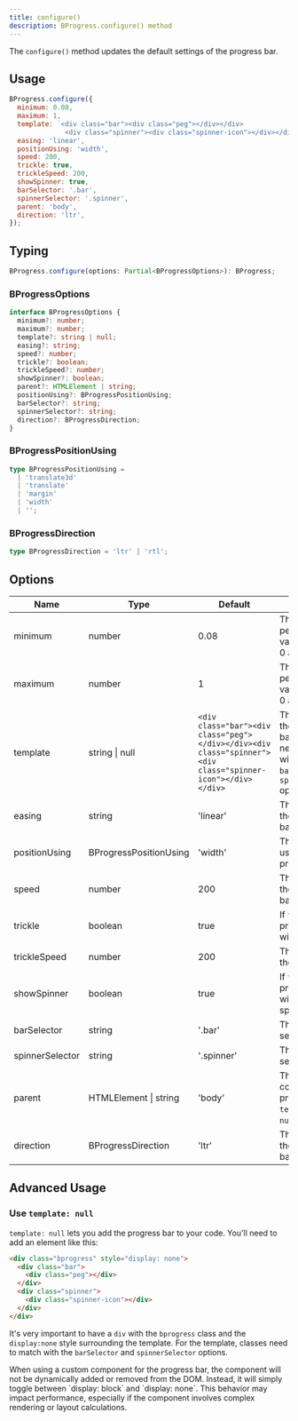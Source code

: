 ```yaml
---
title: configure()
description: BProgress.configure() method
---
```



The `configure()` method updates the default settings of the progress bar.

## Usage

```js
BProgress.configure({
  minimum: 0.08,
  maximum: 1,
  template: `<div class="bar"><div class="peg"></div></div>
              <div class="spinner"><div class="spinner-icon"></div></div>`,
  easing: 'linear',
  positionUsing: 'width',
  speed: 200,
  trickle: true,
  trickleSpeed: 200,
  showSpinner: true,
  barSelector: '.bar',
  spinnerSelector: '.spinner',
  parent: 'body',
  direction: 'ltr',
});
```

## Typing

```ts
BProgress.configure(options: Partial<BProgressOptions>): BProgress;
```

### BProgressOptions

```ts
interface BProgressOptions {
  minimum?: number;
  maximum?: number;
  template?: string | null;
  easing?: string;
  speed?: number;
  trickle?: boolean;
  trickleSpeed?: number;
  showSpinner?: boolean;
  parent?: HTMLElement | string;
  positionUsing?: BProgressPositionUsing;
  barSelector?: string;
  spinnerSelector?: string;
  direction?: BProgressDirection;
}
```

### BProgressPositionUsing

```ts
type BProgressPositionUsing =
  | 'translate3d'
  | 'translate'
  | 'margin'
  | 'width'
  | '';
```

### BProgressDirection

```ts
type BProgressDirection = 'ltr' | 'rtl';
```

## Options

| Name     | Type                   | Default                            | Description                                   |
|----------|------------------------|------------------------------------|-----------------------------------------------|
| minimum  | number                 | 0.08                               | The minimum percentage value between 0 and 1. |
| maximum  | number                 | 1                                  | The maximum percentage value between 0 and 1. |
| template | string \| null         | `<div class="bar"><div class="peg"></div></div><div class="spinner"><div class="spinner-icon"></div></div>` | The template of the progress bar. Classes needs to match with the `barSelector` and `spinnerSelector` options. |
| easing   | string                 | 'linear'                           | The easing of the progress bar.               |
| positionUsing | BProgressPositionUsing | 'width'                       | The position using of the progress bar.       |
| speed    | number                 | 200                                | The speed of the progress bar.                |
| trickle  | boolean                | true                               | If `true`, the progress bar will trickle.     |
| trickleSpeed | number             | 200                                | The speed of the trickle.                     |
| showSpinner | boolean             | true                               | If `true`, the progress bar will show the spinner. |
| barSelector | string              | '.bar'                     | The bar selector.                             |
| spinnerSelector | string          | '.spinner'                 | The spinner selector.                         |
| parent   | HTMLElement \| string  | 'body'                             | The parent container of the progress bar. (if `template` is not `null`) |
| direction | BProgressDirection    | 'ltr'                              | The direction of the progress bar.            |

## Advanced Usage

### Use `template: null`

`template: null` lets you add the progress bar to your code. You'll need to add an element like this:

```html
<div class="bprogress" style="display: none">
  <div class="bar">
    <div class="peg"></div>
  </div>
  <div class="spinner">
    <div class="spinner-icon"></div>
  </div>
</div>
```

It's very important to have a `div` with the `bprogress` class and the `display:none` style surrounding the template. For the template, classes need to match with the `barSelector` and `spinnerSelector` options.

<Callout type="warn" title="Warning">
  When using a custom component for the progress bar, the component will not be dynamically added or removed from the DOM. Instead, it will simply toggle between `display: block` and `display: none`.  
  This behavior may impact performance, especially if the component involves complex rendering or layout calculations.
</Callout>
